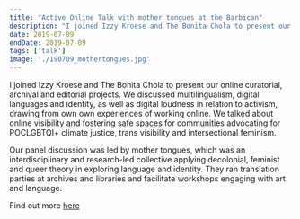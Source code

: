 ```yaml
---
title: "Active Online Talk with mother tongues at the Barbican"
description: "I joined Izzy Kroese and The Bonita Chola to present our online curatorial, archival and editorial projects. We discussed multilingualism, digital languages and identity, as well as digital loudness in relation to activism, drawing from own own experiences of working online. We talked about online visibility and fostering safe spaces for communities advocating for POCLGBTQI+ climate justice, trans visibility and intersectional feminism. Our panel discussion was led by mother tongues, which was an interdisciplinary and research-led collective applying decolonial, feminist and queer theory in exploring language and identity."
date: 2019-07-09
endDate: 2019-07-09
tags: ['talk']
image: './190709_mothertongues.jpg'
---
```


I joined Izzy Kroese and The Bonita Chola to present our online curatorial, archival and editorial projects. We discussed multilingualism, digital languages and identity, as well as digital loudness in relation to activism, drawing from own own experiences of working online. We talked about online visibility and fostering safe spaces for communities advocating for POCLGBTQI+ climate justice, trans visibility and intersectional feminism. 

Our panel discussion was led by mother tongues, which was an interdisciplinary and research-led collective applying decolonial, feminist and queer theory in exploring language and identity. They ran translation parties at archives and libraries and facilitate workshops engaging with art and language. 

Find out more [here](https://www.barbican.org.uk/whats-on/2019/event/mother-tongues-active-online)